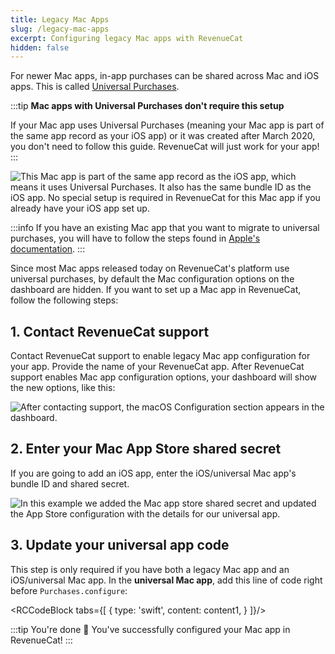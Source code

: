 ```yaml
---
title: Legacy Mac Apps
slug: /legacy-mac-apps
excerpt: Configuring legacy Mac apps with RevenueCat
hidden: false
---
```


For newer Mac apps, in-app purchases can be shared across Mac and iOS apps. This is called [Universal Purchases](https://developer.apple.com/support/universal-purchase/).

:::tip **Mac apps with Universal Purchases don't require this setup**

If your Mac app uses Universal Purchases (meaning your Mac app is part of the same app record as your iOS app) or it was created after March 2020, you don't need to follow this guide. RevenueCat will just work for your app!
:::

![This Mac app is part of the same app record as the iOS app, which means it uses Universal Purchases. It also has the same bundle ID as the iOS app. **No special setup is required in RevenueCat for this Mac app if you already have your iOS app set up.**](/images/43e6ecf-2021-04-21_20.38.18_appstoreconnect.apple.com_11f477bb0d80_54d80541a054a7b5ac69b7acf81d4269.png)

:::info
If you have an existing Mac app that you want to migrate to universal purchases, you will have to follow the steps found in [Apple's documentation](https://developer.apple.com/support/universal-purchase/).
:::

Since most Mac apps released today on RevenueCat's platform use universal purchases, by default the Mac configuration options on the dashboard are hidden. If you want to set up a Mac app in RevenueCat, follow the following steps:

## 1. Contact RevenueCat support

Contact RevenueCat support to enable legacy Mac app configuration for your app. Provide the name of your RevenueCat app. After RevenueCat support enables Mac app configuration options, your dashboard will show the new options, like this:

![After contacting support, the macOS Configuration section appears in the dashboard.](/images/b55a6c3-2021-04-21_22.19.23_app.revenuecat.com_ddcdba140b92_d33bc0e1f5146769a8318dc245a90e08.png)

## 2. Enter your Mac App Store shared secret

If you are going to add an iOS app, enter the iOS/universal Mac app's bundle ID and shared secret.

![In this example we added the Mac app store shared secret and updated the App Store configuration with the details for our universal app.](/images/b15da06-2021-04-21_22.04.33_app.revenuecat.com_85bb0ec5fd5c_ad604a1b362caef5dbd7a90af9ea5157.png)

## 3. Update your universal app code

This step is only required if you have both a legacy Mac app and an iOS/universal Mac app. In the **universal Mac app**, add this line of code right before `Purchases.configure`:



<RCCodeBlock tabs={[
    {
        type: 'swift',
        content: content1,
    }
]}/>

:::tip You're done 🎉
You've successfully configured your Mac app in RevenueCat!
:::
